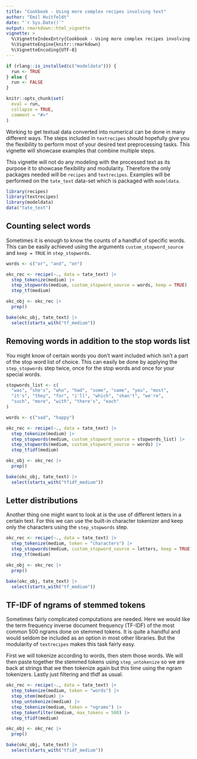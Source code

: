 ```yaml
---
title: "Cookbook - Using more complex recipes involving text"
author: "Emil Hvitfeldt"
date: "`r Sys.Date()`"
output: rmarkdown::html_vignette
vignette: >
  %\VignetteIndexEntry{Cookbook - Using more complex recipes involving text}
  %\VignetteEngine{knitr::rmarkdown}
  %\VignetteEncoding{UTF-8}
---
```


```r
if (rlang::is_installed(c("modeldata"))) {
  run <- TRUE
} else {
  run <- FALSE
}

knitr::opts_chunk$set(
  eval = run,
  collapse = TRUE,
  comment = "#>"
)
```

Working to get textual data converted into numerical can be done in many different ways. The steps included in `textrecipes` should hopefully give you the flexibility to perform most of your desired text preprocessing tasks. This vignette will showcase examples that combine multiple steps.  

This vignette will not do any modeling with the processed text as its purpose it to showcase  flexibility and modularity. Therefore the only packages needed will be `recipes` and `textrecipes`. Examples will be performed on the `tate_text` data-set which is packaged with `modeldata`.

```r
library(recipes)
library(textrecipes)
library(modeldata)
data("tate_text")
```

## Counting select words

Sometimes it is enough to know the counts of a handful of specific words. This can be easily achieved using the arguments `custom_stopword_source` and `keep = TRUE` in `step_stopwords`. 

```r
words <- c("or", "and", "on")

okc_rec <- recipe(~., data = tate_text) |>
  step_tokenize(medium) |>
  step_stopwords(medium, custom_stopword_source = words, keep = TRUE) |>
  step_tf(medium)

okc_obj <- okc_rec |>
  prep()

bake(okc_obj, tate_text) |>
  select(starts_with("tf_medium"))
```

## Removing words in addition to the stop words list

You might know of certain words you don't want included which isn't a part of the stop word list of choice. This can easily be done by applying the `step_stopwords` step twice, once for the stop words and once for your special words.

```r
stopwords_list <- c(
  "was", "she's", "who", "had", "some", "same", "you", "most",
  "it's", "they", "for", "i'll", "which", "shan't", "we're",
  "such", "more", "with", "there's", "each"
)

words <- c("sad", "happy")

okc_rec <- recipe(~., data = tate_text) |>
  step_tokenize(medium) |>
  step_stopwords(medium, custom_stopword_source = stopwords_list) |>
  step_stopwords(medium, custom_stopword_source = words) |>
  step_tfidf(medium)

okc_obj <- okc_rec |>
  prep()

bake(okc_obj, tate_text) |>
  select(starts_with("tfidf_medium"))
```

## Letter distributions

Another thing one might want to look at is the use of different letters in a certain text. For this we can use the built-in character tokenizer and keep only the characters using the `step_stopwords` step.

```r
okc_rec <- recipe(~., data = tate_text) |>
  step_tokenize(medium, token = "characters") |>
  step_stopwords(medium, custom_stopword_source = letters, keep = TRUE) |>
  step_tf(medium)

okc_obj <- okc_rec |>
  prep()

bake(okc_obj, tate_text) |>
  select(starts_with("tf_medium"))
```

## TF-IDF of ngrams of stemmed tokens

Sometimes fairly complicated computations are needed. Here we would like the term frequency inverse document frequency (TF-IDF) of the most common 500 ngrams done on stemmed tokens. It is quite a handful and would seldom be included as an option in most other libraries. But the modularity of `textrecipes` makes this task fairly easy.  

First we will tokenize according to words, then stem those words. We will then paste together the stemmed tokens using `step_untokenize` so we are back at strings that we then tokenize again but this time using the ngram tokenizers. Lastly just filtering and tfidf as usual.

```r
okc_rec <- recipe(~., data = tate_text) |>
  step_tokenize(medium, token = "words") |>
  step_stem(medium) |>
  step_untokenize(medium) |>
  step_tokenize(medium, token = "ngrams") |>
  step_tokenfilter(medium, max_tokens = 500) |>
  step_tfidf(medium)

okc_obj <- okc_rec |>
  prep()

bake(okc_obj, tate_text) |>
  select(starts_with("tfidf_medium"))
```
